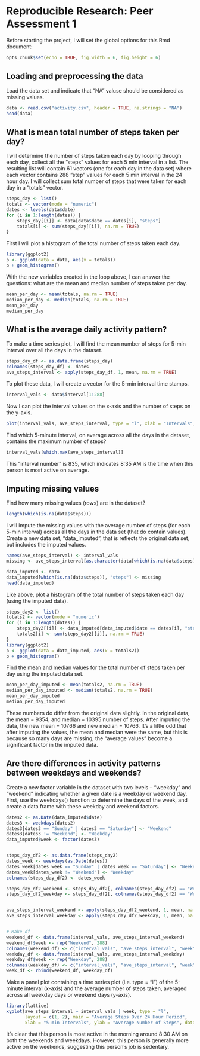 # Reproducible Research: Peer Assessment 1

Before starting the project, I will set the global options for this Rmd document:
```r
opts_chunk$set(echo = TRUE, fig.width = 6, fig.height = 6)
```


## Loading and preprocessing the data
Load the data set and indicate that "NA" valuse should be considered as missing values.
```r
data <- read.csv("activity.csv", header = TRUE, na.strings = "NA")
head(data)
```



## What is mean total number of steps taken per day?

I will determine the number of steps taken each day by looping through each day, collect all the 
"steps" values for each 5 min interval in a list. The resulting list will contain 61 vectors (one
for each day in the data set) where each vector contains 288 "step" values for each 5 min interval in 
the 24 hour day. I will collect sum total number of steps that were taken for each day in a "totals" 
vector.
```r
steps_day <- list()
totals <- vector(mode = "numeric")
dates <- levels(data$date)
for (i in 1:length(dates)) {
    steps_day[[i]] <- data[data$date == dates[i], "steps"]
    totals[i] <- sum(steps_day[[i]], na.rm = TRUE)
}
```

First I will plot a histogram of the total number of steps taken each day.
```r
library(ggplot2)    
p <- ggplot(data = data, aes(x = totals))
p + geom_histogram()
```



With the new variables created in the loop above, I can answer the questions: what are the mean and median number
of steps taken per day.
```r
mean_per_day <- mean(totals, na.rm = TRUE) 
median_per_day <- median(totals, na.rm = TRUE)
mean_per_day
median_per_day
```






## What is the average daily activity pattern?

To make a time series plot, I will find the mean number of steps for 5-min interval over all the 
days in the dataset.

```r
steps_day_df <- as.data.frame(steps_day)
colnames(steps_day_df) <- dates
ave_steps_interval <- apply(steps_day_df, 1, mean, na.rm = TRUE)

```


To plot these data, I will create a vector for the 5-min interval time stamps. 
```r
interval_vals <- data$interval[1:288]
```

Now I can plot the interval values on the x-axis and the number of steps on the y-axis.
```r
plot(interval_vals, ave_steps_interval, type = "l", xlab = "Intervals", ylab = "Average Number of Steps", main = "Average Number of Steps Per Day")
```


Find which 5-minute interval, on average across all the days in the dataset, contains the maximum number of steps?
```r
interval_vals[which.max(ave_steps_interval)]
```
This "interval number" is 835, which indicates 8:35 AM is the time when this person is most active on average.











## Imputing missing values

Find how many missing values (rows) are in the dataset?
```r
length(which(is.na(data$steps)))
```


I will impute the missing values with the average number of steps (for each 5-min interval) across all the days in the data set (that do contain values). Create a new data set, "data_imputed", that is reflects the original data set, but includes the imputed values.
```r
names(ave_steps_interval) <- interval_vals
missing <- ave_steps_interval[as.character(data[which(is.na(data$steps)), "interval"])]

data_imputed <- data
data_imputed[which(is.na(data$steps)), "steps"] <- missing
head(data_imputed)
```


Like above, plot a histogram of the total number of steps taken each day (using the imputed data).
```r
steps_day2 <- list()
totals2 <- vector(mode = "numeric")
for (i in 1:length(dates)) {
    steps_day2[[i]] <- data_imputed[data_imputed$date == dates[i], "steps"]
    totals2[i] <- sum(steps_day2[[i]], na.rm = TRUE)
}
library(ggplot2)    
p <- ggplot(data = data_imputed, aes(x = totals2))
p + geom_histogram()
```

Find the mean and median values for the total number of steps taken per day using the imputed data set.
```r
mean_per_day_imputed <- mean(totals2, na.rm = TRUE) 
median_per_day_imputed <- median(totals2, na.rm = TRUE)
mean_per_day_imputed
median_per_day_imputed
```
These numbers do differ from the original data slightly. In the original data, the mean = 9354, and median = 10395 number of steps. After imputing the data, the new mean = 10766 and new median = 10766. It's a little odd that after imputing the values, the mean and median were the same, but this is because so many days are missing, the "average values" become a significant factor in the imputed data.











## Are there differences in activity patterns between weekdays and weekends?


Create a new factor variable in the dataset with two levels – “weekday” and “weekend” indicating whether a given date is a weekday or weekend day. First, use the weekdays() function to determine the days of the week, and create a data frame with these weekday and weekend factors.
```r
dates2 <- as.Date(data_imputed$date)
dates3 <- weekdays(dates2)
dates3[dates3 == "Sunday" | dates3 == "Saturday"] <- "Weekend"
dates3[dates3 != "Weekend"] <- "Weekday"
data_imputed$week <- factor(dates3)


steps_day_df2 <- as.data.frame(steps_day2)
dates_week <- weekdays(as.Date(dates))
dates_week[dates_week == "Sunday" | dates_week == "Saturday"] <- "Weekend"
dates_week[dates_week != "Weekend"] <- "Weekday"
colnames(steps_day_df2) <- dates_week

steps_day_df2_weekend <- steps_day_df2[, colnames(steps_day_df2) == "Weekend"]
steps_day_df2_weekday <- steps_day_df2[, colnames(steps_day_df2) == "Weekday"]


ave_steps_interval_weekend <- apply(steps_day_df2_weekend, 1, mean, na.rm = TRUE)
ave_steps_interval_weekday <- apply(steps_day_df2_weekday, 1, mean, na.rm = TRUE)


# Make df
weekend_df <- data.frame(interval_vals, ave_steps_interval_weekend)
weekend_df$week <- rep("Weekend", 288)
colnames(weekend_df) <- c("interval_vals", "ave_steps_interval", "week")
weekday_df <- data.frame(interval_vals, ave_steps_interval_weekday)
weekday_df$week <- rep("Weekday", 288)
colnames(weekday_df) <- c("interval_vals", "ave_steps_interval", "week")
week_df <- rbind(weekend_df, weekday_df)
```



Make a panel plot containing a time series plot (i.e. type = "l") of the 5-minute interval (x-axis) and the average number of steps taken, averaged across all weekday days or weekend days (y-axis).
```r
library(lattice) 
xyplot(ave_steps_interval ~ interval_vals | week, type = "l", 
       layout = c(1, 2), main = "Average Steps Over 24 Hour Period", 
       xlab = "5 min Intervals", ylab = "Average Number of Steps", data = week_df)
```

It's clear that this person is most active in the morning around 8:30 AM on both the weekends and weekdays. However, this person is generally more active on the weekends, suggesting this person's job is sedentary.









